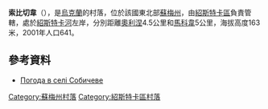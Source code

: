 {{coord|51|48|59|N|33|41|38|E|scale:100000|display=title}}

'''索比切韋'''（{{lang-uk|Собичеве}}），是[[烏克蘭|烏克蘭]]的村落，位於該國東北部[[蘇梅州|蘇梅州]]，由[[紹斯特卡區|紹斯特卡區]]負責管轄，處於[[紹斯特卡河|紹斯特卡河]]左岸，分別距離[[奧利涅|奧利涅]]4.5公里和[[馬科韋_(紹斯特卡區)|馬科韋]]5公里，海拔高度163米，2001年人口641。

==參考資料==
* [http://weather.in.ua/ua/symskaja/24317 Погода в селі Собичеве]

{{DEFAULTSORT:Собичеве}}
[[Category:蘇梅州村落|Category:蘇梅州村落]]
[[Category:紹斯特卡區村落|Category:紹斯特卡區村落]]


{{Sumy-geo-stub}}
